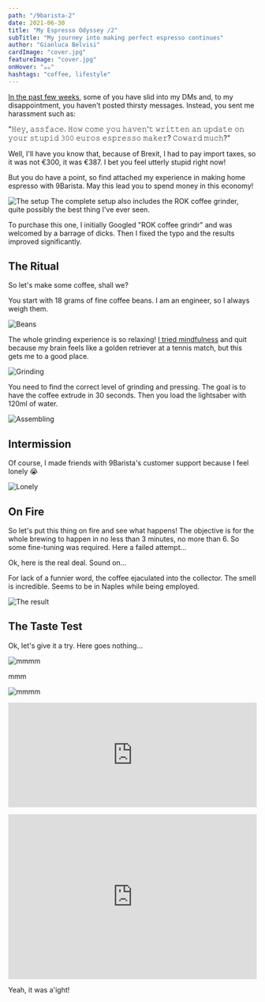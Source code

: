 ```yaml
---
path: "/9barista-2"
date: 2021-06-30
title: "My Espresso Odyssey /2"
subTitle: "My journey into making perfect espresso continues"
author: "Gianluca Belvisi"
cardImage: "cover.jpg"
featureImage: "cover.jpg"
onHover: "☕️☕️"
hashtags: "coffee, lifestyle"
---
```

[In the past few weeks](/9barista), some of you have slid into my DMs and, to my disappointment, you haven't posted thirsty messages. Instead, you sent me harassment such as:

"𝙷𝚎𝚢, 𝚊𝚜𝚜𝚏𝚊𝚌𝚎. 𝙷𝚘𝚠 𝚌𝚘𝚖𝚎 𝚢𝚘𝚞 𝚑𝚊𝚟𝚎𝚗'𝚝 𝚠𝚛𝚒𝚝𝚝𝚎𝚗 𝚊𝚗 𝚞𝚙𝚍𝚊𝚝𝚎 𝚘𝚗 𝚢𝚘𝚞𝚛 𝚜𝚝𝚞𝚙𝚒𝚍 𝟹𝟶𝟶 𝚎𝚞𝚛𝚘𝚜 𝚎𝚜𝚙𝚛𝚎𝚜𝚜𝚘 𝚖𝚊𝚔𝚎𝚛? 𝙲𝚘𝚠𝚊𝚛𝚍 𝚖𝚞𝚌𝚑?"

Well, I'll have you know that, because of Brexit, I had to pay import taxes, so it was not €300, it was €387. I bet you feel utterly stupid right now!

But you do have a point, so find attached my experience in making home espresso with 9Barista. May this lead you to spend money in this economy!

![The setup](card.jpg)
<FigureLabel>The complete setup also includes the ROK coffee grinder, quite possibly the best thing I've ever seen.</FigureLabel>

To purchase this one, I initially Googled "ROK coffee grindr" and was welcomed by a barrage of dicks. Then I fixed the typo and the results improved significantly.

## The Ritual

So let's make some coffee, shall we?

You start with 18 grams of fine coffee beans. I am an engineer, so I always weigh them.

![Beans](beans.jpg)


The whole grinding experience is so relaxing! [I tried mindfulness](/mindfulness) and quit because my brain feels like a golden retriever at a tennis match, but this gets me to a good place.

![Grinding](grind.jpg)

You need to find the correct level of grinding and pressing. The goal is to have the coffee extrude in 30 seconds. Then you load the lightsaber with 120ml of water.

![Assembling](assemble.jpg)

## Intermission

Of course, I made friends with 9Barista's customer support because I feel lonely 😭

![Lonely](mail.jpg)

## On Fire

So let's put this thing on fire and see what happens! The objective is for the whole brewing to happen in no less than 3 minutes, no more than 6. So some fine-tuning was required. Here a failed attempt...

<YouTube source="Rp5-w5Mf4go"></YouTube>

Ok, here is the real deal. Sound on...

<YouTube source="BPLZWCESf3M"></YouTube>


For lack of a funnier word, the coffee ejaculated into the collector. The smell is incredible. Seems to be in Naples while being employed.

![The result](result.png)


## The Taste Test

Ok, let's give it a try. Here goes nothing...

![mmmm](taste1.jpg)

mmm

![mmmm](taste2.jpg)

<div style="width:100%;height:0;padding-bottom:42%;position:relative;"><iframe src="https://giphy.com/embed/ex5i3xPhozedq" width="100%" height="100%" style="position:absolute" frameBorder="0" class="giphy-embed" allowFullScreen></iframe></div><p><a href="https://giphy.com/gifs/ex5i3xPhozedq"></a></p>

<div style='position:relative; padding-bottom:calc(57.50% + 44px)'><iframe src='https://gfycat.com/ifr/BruisedHighlevelIchneumonfly' frameborder='0' scrolling='no' width='100%' height='100%' style='position:absolute;top:0;left:0;' allowfullscreen></iframe></div><p> <a href="https://gfycat.com/bruisedhighlevelichneumonfly"></a></p>

Yeah, it was a'ight!
















